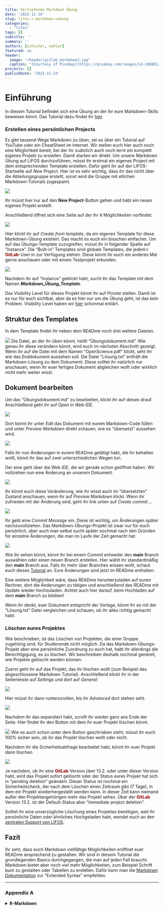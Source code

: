 ```yaml
---
title: Vertiefende Markdown Übung
date: '2022-11-14'
slug: lifos-r-markdown-uebung
categories:
  - "lifos"
tags: []
subtitle: '' 
summary: ''
authors: [schloter, nehler]   
featured: no
header:
  image: "/header/gitlab_markdown2.jpg" 
  caption: "[Courtesy of Pixabay](https://pixabay.com/images/id-108881/)"
projects: []
publishDate: '2022-11-24'  
---
```


# Einführung   
  
In diesem Tutorial befindet sich eine Übung an der ihr eure Markdown-Skills beweisen könnt. Das Tutorial dazu findet ihr [hier](#).

<!-- Was soll die Einführung genau bedeuten? -->

### Erstellen eines persönlichen Projects 

Es gibt tausend Wege Markdown zu üben, sei es über ein Tutorial auf YouTube oder ein CheatSheet im Internet. Wir stellen euch hier auch noch eine Möglichkeit bereit, bei der ihr zuätzlich auch noch lernt ein komplett eigenes Projekt zu erstellen.  Damit starten wir direkt. Um unsere Markdown Übung auf LIFOS durchzuführen, müsst ihr erstmal ein eigenes Project mit dem entsprechenden Template erstellen. Dafür geht ihr auf der LIFOS-Startseite auf *New Project*. Hier ist es sehr wichtig, dass ihr das nicht über die Abteilungsgruppe erstellt, sonst wird die Gruppe mit etlichen Markdown-Tutorials zugespamt.

![](/post/gitlaborientierung_newproject.png)

Ihr müsst hier nur auf den **New Project**-Button gehen und habt ein neues eigenes Projekt erstellt. 

Anschließend öffnet sich eine Seite auf der ihr 4 Möglichkeiten vorfindet: 

![](/post/gitlaborientierung_newprojectoptions.png) 

Hier klickt ihr auf *Create from template*, da ein eigenes Template für diese Markdown-Übung existiert. Das macht es euch ein bisschen einfacher. Um auf das Übungs-Template zuzugreifen, müsst ihr in folgender Spalte auf "Instance". Die "Built-in" Templates sind globale Templates, die jedem:r <span style="color: darkred;">**GitLab**</span>-User:in zur Verfügung stehen. Diese könnt ihr euch ein anderes Mal gerne anschauen oder mit einem Testprojekt erkunden. 

![](/post/gitlaborientierung_newprojectinstance.png) 

Nachdem ihr auf "Instance" geklickt habt, sucht ihr das Template mit dem Namen **_Markdown_Übung_Template_**. 

<!-- hier Bild einfügen, wenn avatar für Template da ist --> 

Das Visibility Level für dieses Projekt könnt ihr auf *Private* stellen. Damit ist es nur für euch sichtbar, aber da es hier nur um die Übung geht, ist das kein Problem. Visibility Level haben wir [hier](https://pandar.netlify.app/post/lifos-eigenesprojekt#visibility-levels) schonmal erklärt.

## Struktur des Templates

In dem Template findet ihr neben dem READme noch drei weitere Dateien. 

![](/post/gitlaborientierung_uebungtemplate.png) 
Die Datei, an der ihr üben könnt, heißt "Übungsdokument.md". Wie genau ihr diese verändern könnt, wird euch im nächsten Abschnitt gezeigt. Wenn ihr auf die Datei mit dem Namen "OpenScience.pdf" klickt, seht ihr wie das Enddokument aussehen soll. Die Datei "Lösung.txt" enthält die Markdown-Lösung zu dem Dokumemt. Diese solltet ihr natürlich nur anschauen, wenn ihr euer fertiges Dokument abgleichen wollt oder wirklich nicht mehr weiter wisst. 

<!-- Warum hast du die Lösung nicht auch in einem Markdown Dokument? hab ich versucht, allerdings "übersetzt" GitLab das direkt, wenn man es nur auf dem Server anschaut. -->

## Dokument bearbeiten

Um das "Übungsdokument.md" zu bearbeiten, klickt ihr auf dieses drauf. Anschließend geht ihr auf *Open in Web IDE*. 

![](/post/gitlaborientierung_openuebunginwebide.png) 

Dort könnt ihr unter *Edit* das Dokument mit eurem Markdown-Code füllen und unter *Preview Markdown* direkt schauen, wie es "übersetzt" aussehen wird. 

![](/post/gitlaborientierung_webidetemplate.png)

Falls ihr nun Änderungen in eurem READme getätigt habt, die ihr behalten wollt, könnt ihr das auf zwei unterschiedichen Wegen tun. 

Der eine geht über die *Web IDE*, die wir gerade schon geöffnet haben. Wir vollziehen nun eine Änderung an unserem Dokument.

![](/post/gitlabMarkdown_ÄnderungReadMe.png)

Ihr könnt euch diese Veränderung, wie ihr wisst auch im "übersetzten" Zustand anschauen, wenn ihr auf *Preview Markdown* klickt. Wenn ihr zufrieden mit der Änderung seid, geht ihr link unten auf *Create commit...*.

![](/post/gitlabMarkdown_CreateCommitWebIDE.png)

Ihr gebt eine *Commit Message* ein. Diese ist wichtig, um Änderungen später nachzuvollziehen. Das Markdown-Übungs-Projekt ist zwar nur für euch persönlich, aber auch man selbst sucht später nochmal nach den Gründen für einzelne Änderungen, die man im Laufe der Zeit gemacht hat.

![](/post/gitlabMarkdown_CommitTest.png)

Wie ihr sehen könnt, könnt ihr bei einem Commit entweder den **main** Branch auswählen oder einen neuen Branch erstellen. Hier wählt ihr standardmäßig den **main** Branch aus. Falls ihr mehr über Branches wissen wollt, schaut euch dieses [Tutorial](https://pandar.netlify.app/post/branches/) an. Eure Änderungen sind jetzt im READme enthalten. 

<!-- Branches waren jetzt im eigene Projekte Teil gar kein Thema mehr - sollte vlt an einer Stelle auch angeschnitten werden -->

Eine weitere Möglichkeit wäre, dass READme herunterzuladen auf euren Rechner, dort die Änderungen zu tätigen und anschließend das READme mit Update wieder hochzuladen. Achtet auch hier darauf, beim Hochladen auf dem **main** Branch zu bleiben! 

Wenn ihr denkt, euer Dokument entspricht der Vorlage, könnt ihr es mit der "Lösung.txt" Datei vergleichen und schauen, ob ihr alles richtig gemacht habt. 
<!-- Vielleicht doch RMD? wenn dann müsste man sich das halt runterladen, finden manche vllt umständlicher als sich das direkt auf LIFOS anschauen zu können.  -->

### Löschen eures Projektes

Wie beschrieben, ist das Löschen von Projekten, die einer Gruppe zugehörig sind, für Studierende nicht möglich. Da das Markdown-Übungs-Projekt aber eine persönliche Zuordnung zu euch hat, habt ihr allerdings die Berechtigigung, es zu löschen. Wir beschreiben deshalb nochmal generell, wie Projekte gelöscht werden können:

Zuerst geht ihr auf das Projekt, das ihr löschen wollt (zum Beispiel das abgeschlossene Markdown Tutorial). Anschließend klickt ihr in der Seitenleiste auf *Settings* und dort auf *General*: 

![](/post/gitlabMarkdown_DeleteProject.png)

Hier müsst ihr dann runterscrollen, bis ihr *Advanced* dort stehen seht.

![](/post/gitlabMarkdown_AdvancedPrjectSet.png)

Nachdem ihr das expandiert habt, scrollt ihr wieder ganz ans Ende der Seite. Hier findet ihr den Button mit dem ihr euer Projekt löschen könnt. 

![](/post/gitlabMarkdown_DeleteProjectButton.png)
Wie es auch schon unter dem Button geschrieben steht, müsst ihr euch 100% sicher sein, ob ihr das Projekt löschen wollt oder nicht. 

Nachdem ihr die Sicherheitsabfrage bearbeitet habt, könnt ihr euer Projekt dann löschen. 

![](/post/gitlabMarkdown_DeleteProjectCheck.png)

Je nachdem, ob ihr eine <span style="color: darkred;">**GitLab**</span> Version über 13.2. oder unter dieser Version habt, wird das Projekt sofort gelöscht oder der Status eures Projekt hat sich in "pending deletion" geändert. Dieser Status ist nochmal ein Sicherheitscheck, der nach dem Löschen einen Zeitraum gibt (7 Tage), in dem ein Projekt wiederhergestellt werden kann. In dieser Zeit kann niemand außer den Projektangehörigen mehr das Projekt sehen. Über der <span style="color: darkred;">**GitLab**</span> Version 13.2. ist der Default-Status aber "immediate project deletion". 

<!-- Schau nochmal nach, wie lange der Zeitraum ist und wie das wiederherstellen dann gehen würde. Auf GitLab steht folgendes: "The default deletion behavior for projects was changed to delayed project deletion in GitLab 12.6, and then to immediate deletion in GitLab 13.2." -->

Solltet ihr eine unverzügliche Löschung eines Projektes benötigen, weil ihr persönliche Daten oder ähnliches Hochgeladen habt, wendet euch an den [zentralen Support von LIFOS](mailto:lifos@uni-frankurt.de).

## Fazit
Ihr seht, dass euch Markdown vielfältige Möglichkeiten eröffnet euer READme ansprechend zu gestalten. Wir sind in diesem Tutorial die grundlegenden Basics durchgegangen, die man auf jeden Fall braucht. Markdown bietet aber noch viel mehr Möglichkeiten, zum Beispiel Schrift bunt zu gestalten oder Tabellen zu erstellen. Dafür kann man die [Markdown Dokumentation](https://www.markdownguide.org/extended-syntax/) zur "Extended Syntax" empfehlen. 

<!--## Subgruppen

Das zweite große Thema dieses Tutorials ist nur für einen Teil von euch relevant. Hier wird man hinverlinkt, wenn man in den Visibility-Einstellungen keine passende Option für das eigene Projekt gefunden hat. 

Die Lösung kann durch sogenannte Subgruppen erreicht werden. Dabei wird aus der übergeordneten Elterngruppe der Abteilung eine Subgruppe gebildet, in der nur spezifische Personen der übergeordneten Gruppe eingeladen sein können. In jeder Elterngruppe können beliebig viele Subgruppen existieren. Benutzt dieses Tool aber bitte wirklich nur, wenn es die Lage des Datenschutzes nicht anders zulässt.

Außerdem kann man Subgruppen für folgendes benutzen: 

1. gut zum organisieren größerer Projekte
2. man kann jedem User eine andere Rolle geben (z.B. was er alles bearbeiten kann und was nicht)

### Subgruppen erstellen 

Um eine Subgruppe zu erstellen, müsst ihr unter *Menu* und *Groups* auf **Your Groups** gehen. 

![](/post/gitlabMarkdown_createSubgroups.png)

Anschließend wählt ihr die Gruppe aus in der ihr für euer Projekt eine Subgruppe erstellen wollt. In der Gruppe geht ihr oben rechts auf **New Subgroup**. 

![](/post/gitlabMarkdown_createSubgroups2.png)

Danach öffnet sich noch ein Fenster bei dem ihr auf **Create Groups** klickt. Danach öffnet sich eine Seite in der ihr alle möglichen Einstellungen für euer Projekt festlegen könnt. 

Zum einen könnt ihr festlegen,  ob nur ihr diese Gruppe benutzt oder ob ihr auch Projektpartner*innen habt. Diese könnt ihr darunter direkt einladen über ihre Mailadressen. 

Eure erstellte Subgruppe findet ihr dann auf der Startseite der übergeordneten Gruppe.

![](/post/gitlabMarkdown_seeSubgroups.png)

### Projekt in einer Subgruppe erstellen

Nachdem ihr die Subgruppe erstellt habt, könnt ihr hier ganz normal ein Projekt erstellen, wie ihr es von normalen Gruppen gewöhnt seid. Falls ihr das nochmal auffrischen wollt, hier ist der [Link](https://pandar.netlify.app/post/lifos-orientierung#projekt-erstellen).

Nachdem ihr dieses Projekt erstellt habt, könnt ihr euch unter **Settings** und *General* die Visibility-Features anschauen. 

![](/post/gitlabMarkdown_subgroupVisibility.png)

Wie ihr unter **Repository** sehen könnt, sind nur Projektmitglieder dazu in der Lage Dateien in diesem Projekt anzuschauen oder zu bearbeiten. 

## Fazit
Subgruppen bieten eine weitere Organisationsstruktur innerhalb einer Gruppe. Hier sollten sie allerdings nur benutzt werden, wenn aus Datenschutz-Technischen Gründen keine andere Option übrig bleiben sollte.  -->

***

### Appendix A

<details><summary> **R-Markdown** </summary>

#### Installation

Der Unterschied zwischen Markdown und R-Markdown ist sehr simpel. Mit R-Markdown könnt ihr Dokumente (wie zum Beispiel euer READme) in R bearbeiten, das alles basiert auf Markdown, aber es können zusätzlich noch R-Codechunks eingefügt werden.

Um R-Markdown benutzen zu können, müsst ihr es vorher installieren und in eure Datei implementieren. 
Das funktioniert mit:  

`install.packages("rmarkdown")`

und anschließend:

`library(rmarkdown)`

#### R-Code

Wenn ihr etwas R-Code in euer Dokument einfügen wollt, geht das wie folgt: 

```r
mean(c(5,6,7,8,9))     
```

```r
mean(c(5,6,7,8,9))     
```

Der R-Code muss funktionieren. Falls ihr hier etwas schreibt, was das in einer normalen R Session so auch nicht verarbeiten würde, wird euch ein Fehler angezeigt. Was unter dem R-Code angezeigt wird, ist das Ergebnis eures Ausdrucks. 

Ihr könnt auch Plots erstellen: 

```r
werte <- c(1, 3, 6, 4, 9)

plot(werte)

```
Ansonsten funktioniert alles so wie ihr es in dem "normalen" Markdown-Tutorial gelernt habt. 

</details>
 
 


